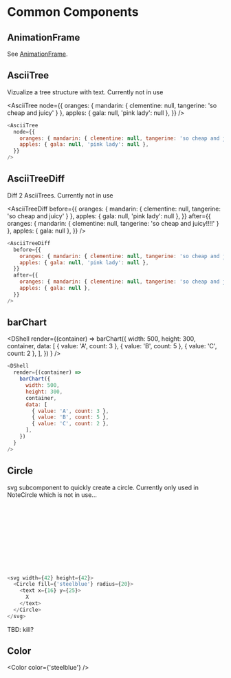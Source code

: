 # Common Components

## AnimationFrame

See [AnimationFrame](../AnimationFrame).

## AsciiTree

Vizualize a tree structure with text. Currently not in use


<AsciiTree
  node={{
    oranges: { mandarin: { clementine: null, tangerine: 'so cheap and juicy' } },
    apples: { gala: null, 'pink lady': null },
  }}
/>

```js
<AsciiTree
  node={{
    oranges: { mandarin: { clementine: null, tangerine: 'so cheap and juicy' } },
    apples: { gala: null, 'pink lady': null },
  }}
/>
```

## AsciiTreeDiff

Diff 2 AsciiTrees. Currently not in use


<AsciiTreeDiff
  before={{
    oranges: { mandarin: { clementine: null, tangerine: 'so cheap and juicy' } },
    apples: { gala: null, 'pink lady': null },
  }}
  after={{
    oranges: { mandarin: { clementine: null, tangerine: 'so cheap and juicy!!!!' } },
    apples: { gala: null },
  }}
/>
<br />

```js
<AsciiTreeDiff
  before={{
    oranges: { mandarin: { clementine: null, tangerine: 'so cheap and juicy' } },
    apples: { gala: null, 'pink lady': null },
  }}
  after={{
    oranges: { mandarin: { clementine: null, tangerine: 'so cheap and juicy!!!!' } },
    apples: { gala: null },
  }}
/>
```

## barChart


<DShell
  render={(container) =>
    barChart({
      width: 500,
      height: 300,
      container,
      data: [
        { value: 'A', count: 3 },
        { value: 'B', count: 5 },
        { value: 'C', count: 2 },
      ],
    })
  }
/>
<br />

```js
<DShell
  render={(container) =>
    barChart({
      width: 500,
      height: 300,
      container,
      data: [
        { value: 'A', count: 3 },
        { value: 'B', count: 5 },
        { value: 'C', count: 2 },
      ],
    })
  }
/>
```

## Circle

svg subcomponent to quickly create a circle. Currently only used in NoteCircle which is not in use...


<svg width={42} height={42}>
  <Circle fill={'steelblue'} radius={20}>
    <text x={16} y={25}>
      X
    </text>
  </Circle>
</svg>

```js
<svg width={42} height={42}>
  <Circle fill={'steelblue'} radius={20}>
    <text x={16} y={25}>
      X
    </text>
  </Circle>
</svg>
```

TBD: kill?

## Color


<Color color={'steelblue'} />

